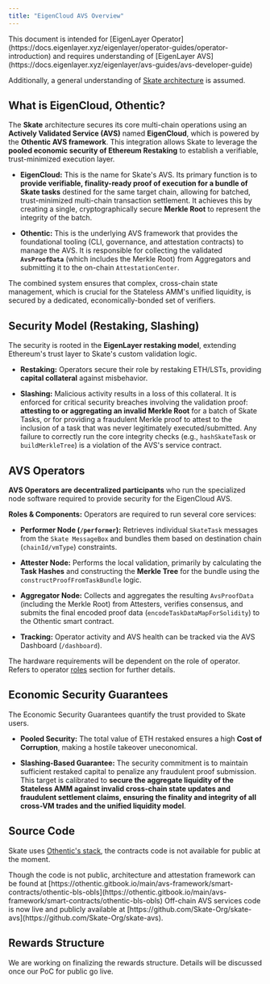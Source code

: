 ```yaml
---
title: "EigenCloud AVS Overview"
---
```


<Note>
  This document is intended for [EigenLayer Operator](https://docs.eigenlayer.xyz/eigenlayer/operator-guides/operator-introduction) and requires understanding of [EigenLayer AVS](https://docs.eigenlayer.xyz/eigenlayer/avs-guides/avs-developer-guide)

Additionally, a general understanding of [Skate architecture](/main/architecture/skate) is assumed.

</Note>

## What is EigenCloud, Othentic?

The **Skate** architecture secures its core multi-chain operations using an **Actively Validated Service (AVS)** named **EigenCloud**, which is powered by the **Othentic AVS framework**. This integration allows Skate to leverage the **pooled economic security of Ethereum Restaking** to establish a verifiable, trust-minimized execution layer.

- **EigenCloud:** This is the name for Skate's AVS. Its primary function is to **provide verifiable, finality-ready proof of execution for a bundle of Skate tasks** destined for the same target chain, allowing for batched, trust-minimized multi-chain transaction settlement. It achieves this by creating a single, cryptographically secure **Merkle Root** to represent the integrity of the batch.

- **Othentic:** This is the underlying AVS framework that provides the foundational tooling (CLI, governance, and attestation contracts) to manage the AVS. It is responsible for collecting the validated **`AvsProofData`** (which includes the Merkle Root) from Aggregators and submitting it to the on-chain `AttestationCenter`.

The combined system ensures that complex, cross-chain state management, which is crucial for the Stateless AMM's unified liquidity, is secured by a dedicated, economically-bonded set of verifiers.

## Security Model (Restaking, Slashing)

The security is rooted in the **EigenLayer restaking model**, extending Ethereum's trust layer to Skate's custom validation logic.

- **Restaking:** Operators secure their role by restaking ETH/LSTs, providing **capital collateral** against misbehavior.

- **Slashing:** Malicious activity results in a loss of this collateral. It is enforced for critical security breaches involving the validation proof: **attesting to or aggregating an invalid Merkle Root** for a batch of Skate Tasks, or for providing a fraudulent Merkle proof to attest to the inclusion of a task that was never legitimately executed/submitted. Any failure to correctly run the core integrity checks (e.g., `hashSkateTask` or `buildMerkleTree`) is a violation of the AVS's service contract.

## AVS Operators

**AVS Operators are decentralized participants** who run the specialized node software required to provide security for the EigenCloud AVS.

**Roles & Components:** Operators are required to run several core services:

- **Performer Node (`/performer`):** Retrieves individual `SkateTask` messages from the `Skate MessageBox` and bundles them based on destination chain (`chainId/vmType`) constraints.

- **Attester Node:** Performs the local validation, primarily by calculating the **Task Hashes** and constructing the **Merkle Tree** for the bundle using the `constructProofFromTaskBundle` logic.

- **Aggregator Node:** Collects and aggregates the resulting `AvsProofData` (including the Merkle Root) from Attesters, verifies consensus, and submits the final encoded proof data (`encodeTaskDataMapForSolidity`) to the Othentic smart contract.

- **Tracking:** Operator activity and AVS health can be tracked via the AVS Dashboard (`/dashboard`).

The hardware requirements will be dependent on the role of operator. Refers to operator [roles](/operators/roles) section for further details.

## Economic Security Guarantees

The Economic Security Guarantees quantify the trust provided to Skate users.

- **Pooled Security:** The total value of ETH restaked ensures a high **Cost of Corruption**, making a hostile takeover uneconomical.

- **Slashing-Based Guarantee:** The security commitment is to maintain sufficient restaked capital to penalize any fraudulent proof submission. This target is calibrated to **secure the aggregate liquidity of the Stateless AMM against invalid cross-chain state updates and fraudulent settlement claims, ensuring the finality and integrity of all cross-VM trades and the unified liquidity model**.

## Source Code

Skate uses [Othentic's stack](/operators/general/othentic), the contracts code is not available for public at the moment.

<Note>
  Though the code is not public, architecture and attestation framework can be
  found at
  [https://othentic.gitbook.io/main/avs-framework/smart-contracts/othentic-bls-obls](https://othentic.gitbook.io/main/avs-framework/smart-contracts/othentic-bls-obls)
</Note>

<Note>
  Off-chain AVS services code is now live and publicly available at
  [https://github.com/Skate-Org/skate-avs](https://github.com/Skate-Org/skate-avs).
</Note>

## Rewards Structure

We are working on finalizing the rewards structure. Details will be discussed once our PoC for public go live.
